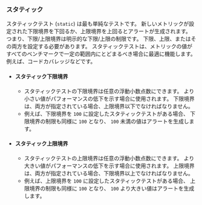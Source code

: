 ### スタティック

スタティックテスト (`static`) は最も単純なテストです。
新しいメトリックが設定された下限境界を下回るか、上限境界を上回るとアラートが生成されます。
つまり、下限/上限境界は明示的な下限/上限の制限です。
下限、上限、またはその両方を設定する必要があります。
スタティックテストは、メトリックの値がすべてのベンチマークで一定の範囲内にとどまるべき場合に最適に機能します。
例えば、コードカバレッジなどです。

- #### スタティック下限境界
  - スタティックテストの下限境界は任意の浮動小数点数にできます。
  より小さい値がパフォーマンスの低下を示す場合に使用されます。
  下限境界は、両方が指定されている場合、上限境界以下でなければなりません。
  - 例えば、下限境界を `100` に設定したスタティックテストがある場合、
    下限境界の制限も同様に `100` となり、
    `100` 未満の値はアラートを生成します。
- #### スタティック上限境界
  - スタティックテストの上限境界は任意の浮動小数点数にできます。
  より大きい値がパフォーマンスの低下を示す場合に使用されます。
  上限境界は、両方が指定されている場合、下限境界以上でなければなりません。
  - 例えば、上限境界を `100` に設定したスタティックテストがある場合、
    上限境界の制限も同様に `100` となり、
    `100` より大きい値はアラートを生成します。
